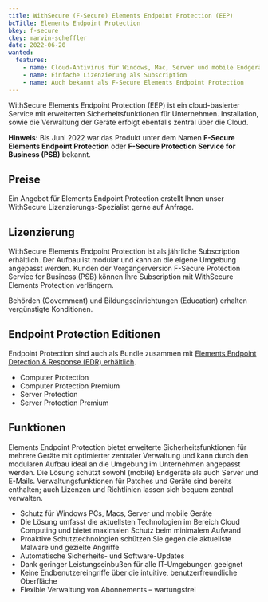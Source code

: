 ```yaml
---
title: WithSecure (F-Secure) Elements Endpoint Protection (EEP)
bcTitle: Elements Endpoint Protection
bkey: f-secure
ckey: marvin-scheffler
date: 2022-06-20
wanted:
  features:
    - name: Cloud-Antivirus für Windows, Mac, Server und mobile Endgeräte
    - name: Einfache Lizenzierung als Subscription
    - name: Auch bekannt als F-Secure Elements Endpoint Protection
---
```




<Intro>

WithSecure Elements Endpoint Protection (EEP) ist ein cloud-basierter Service mit erweiterten Sicherheitsfunktionen für Unternehmen. Installation, sowie die Verwaltung der Geräte erfolgt ebenfalls zentral über die Cloud.

 **Hinweis:** Bis Juni 2022 war das Produkt unter dem Namen **F-Secure Elements Endpoint Protection** oder **F-Secure Protection Service for Business (PSB)** bekannt.


</Intro>

<TOC />



## Preise

<GetInTouch>

Ein Angebot für Elements Endpoint Protection erstellt Ihnen unser WithSecure Lizenzierungs-Spezialist gerne auf Anfrage.

</GetInTouch>


## Lizenzierung

WithSecure Elements Endpoint Protection ist als jährliche Subscription erhältlich. Der Aufbau ist modular und kann an die eigene Umgebung angepasst werden. Kunden der Vorgängerversion F-Secure Protection Service for Business (PSB) können Ihre Subscription mit WithSecure Elements Protection verlängern.

Behörden (Government) und Bildungseinrichtungen (Education) erhalten vergünstigte Konditionen.


## Endpoint Protection Editionen

Endpoint Protection sind auch als Bundle zusammen mit [Elements Endpoint Detection & Response (EDR) erhältlich](/hersteller/f-secure/elements-endpoint-detection-response/).

- Computer Protection
- Computer Protection Premium
- Server Protection
- Server Protection Premium



## Funktionen

Elements Endpoint Protection bietet erweiterte Sicherheitsfunktionen für mehrere Geräte mit optimierter zentraler Verwaltung und kann durch den modularen Aufbau ideal an die Umgebung im Unternehmen angepasst werden. Die Lösung schützt sowohl (mobile) Endgeräte als auch Server und E-Mails. Verwaltungsfunktionen für Patches und Geräte sind bereits enthalten; auch Lizenzen und Richtlinien lassen sich bequem zentral verwalten.


-  Schutz für Windows PCs, Macs, Server und mobile Geräte
-  Die Lösung umfasst die aktuellsten Technologien im Bereich Cloud Computing und bietet maximalen Schutz beim minimalem Aufwand
-  Proaktive Schutztechnologien schützen Sie gegen die aktuellste Malware und gezielte Angriffe
-  Automatische Sicherheits- und Software-Updates
-  Dank geringer Leistungseinbußen für alle IT-Umgebungen geeignet
-  Keine Endbenutzereingriffe über die intuitive, benutzerfreundliche Oberfläche
-  Flexible Verwaltung von Abonnements – wartungsfrei
